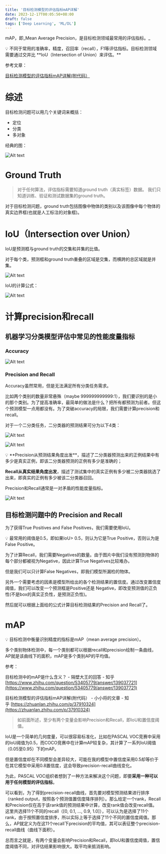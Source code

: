 ```yaml
---
title: '目标检测模型的评估指标mAP详解'
date: 2023-12-17T00:05:50+08:00
draft: false
tags: ['Deep Learning', 'ML/DL']
---
```



mAP，即_Mean Average Precision，是目标检测领域最常用的评估指标。_

<aside> 💡 不同于常用的准确率，精度，召回率（recall），F1等评估指标。目标检测领域需要通过交并比 **IoU（Intersection of Union）来评估。**

</aside>

参考文章：

[目标检测模型的评估指标mAP详解(附代码）](https://zhuanlan.zhihu.com/p/37910324)

# 综述

目标检测问题可以用几个关键词来概括：

- 定位
- 分类
- 多对象

经典的图：

![Alt text](Untitled.png)

# **Ground Truth**

> 对于任何算法，评估指标需要知道ground truth（真实标签）数据。 我们只知道训练、验证和测试数据集的ground truth。

对于目标检测问题，ground truth包括图像中物体的类别以及该图像中每个物体的真实边界框(也就是人工标注的对象框)。

# IoU（Intersection over Union）

IoU是预测框与ground truth的交集和并集的比值。

对于每个类，预测框和ground truth重叠的区域是交集，而横跨的总区域就是并集。

![Alt text](Untitled-2.png)

IoU的计算公式：

![Alt text](Untitled-3.png)

# **计算precision和recall**

## 机器学习**分类模型**评估中常见的**性能度量指标**

### **Accuracy**

![Alt text](Untitled-4.png)

### **Precision and Recall**

Accuracy虽然常用，但是无法满足所有分类任务需求。

比如两个类别的数量非常悬殊（maybe 999999999999:1），我们要识别的是小的那个类别。为了提高准确率，最简单的做法是什么？把所有都预测为前者。但这个预测模型一点用都没有。为了突破accuracy的局限，我们需要计算precision和recall。

对于一个二分类任务，二分类器的预测结果可分为以下4类：

![Alt text](Untitled-5.png)

![Alt text](Untitled-6.png)

<aside> 💡 **Precision从预测结果角度出发**，描述了二分类器预测出来的正例结果中有多少是真实正例，即该二分类器预测的正例有多少是准确的；

**Recall从真实结果角度出发**，描述了测试集中的真实正例有多少被二分类器挑选了出来，即真实的正例有多少被该二分类器召回。

</aside>

Precision和Recall通常是一对矛盾的性能度量指标。

![Alt text](Untitled-7.png)

## 目标检测问题中的 **Precision and Recall**

为了获得True Positives and False Positives，我们需要使用IoU。

<aside> 💡 最常用的阈值是0.5，即如果IoU> 0.5，则认为它是True Positive，否则认为是False Positive。

</aside>

为了计算Recall，我们需要Negatives的数量。由于图片中我们没有预测到物体的每个部分都被视为Negative，因此计算True Negatives比较难办。

但是我们可以只计算False Negatives，即我们模型所漏检的物体。

另外一个需要考虑的因素是模型所给出的各个检测结果的置信度。通过改变置信度阈值，我们可以改变一个预测框是Positive还是 Negative，即改变预测值的正负性(不是box的真实正负性，是预测正负性)。

然后就可以根据上面给的公式计算目标检测结果的Precision and Recall了。

# mAP

<aside> 💡 目标检测中衡量识别精度的指标是mAP（mean average precision）。

多个类别物体检测中，每一个类别都可以根据recall和precision绘制一条曲线，AP就是该曲线下的面积，mAP是多个类别AP的平均值。

</aside>

参考：

目标检测中的mAP是什么含义？ - 隔壁大王的回答 - 知乎[https://www.zhihu.com/question/53405779/answer/139037721](https://www.zhihu.com/question/53405779/answer/139037721)

目标检测模型的评估指标mAP详解(附代码） - 小小将的文章 - 知乎 [https://zhuanlan.zhihu.com/p/37910324](https://zhuanlan.zhihu.com/p/37910324)

> 如前面所述，至少有两个变量会影响Precision和Recall，即IoU和置信度阈值。

IoU是一个简单的几何度量，可以很容易标准化，比如在PASCAL VOC竞赛中采用的IoU阈值为0.5，而COCO竞赛中在计算mAP较复杂，其计算了一系列IoU阈值（0.05至0.95）下的mAP。

但是置信度却在不同模型会差异较大，可能在我的模型中置信度采用0.5却等价于在其它模型中采用0.8置信度，这会导致precision-recall曲线变化。

为此，PASCAL VOC组织者想到了一种方法来解决这个问题，即要**采用一种可以用于任何模型的评估指标**。

可以看到，为了得到precision-recall曲线，首先要对模型预测结果进行排序（ranked output，按照各个预测值置信度降序排列）。那么给定一个rank，Recall和Precision仅在高于该rank值的预测结果中计算，改变rank值会改变recall值。这里共选择11个不同的recall（[0, 0.1, ..., 0.9, 1.0]），可以认为是选择了11个rank，由于按照置信度排序，所以实际上等于选择了11个不同的置信度阈值。那么，AP就定义为在这11个recall下precision的平均值，其可以表征整个precision-recall曲线（曲线下面积）。

总而言之就是，有两个变量会影响Precision和Recall，即IoU和置信度阈值，置信度阈值不同，对评估结果影响很大。取平均来抵消影响。
